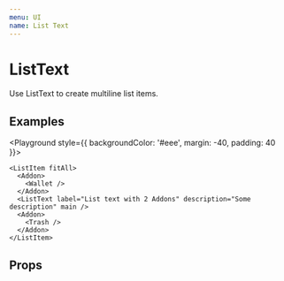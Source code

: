 ```yaml
---
menu: UI
name: List Text
---
```



# ListText

Use ListText to create multiline list items.

## Examples

<Playground style={{ backgroundColor: '#eee', margin: -40, padding: 40 }}>
  <List rize={1} sans>
    <ListText label="List text" description="Some description" />
    <ListText label="Reversed text" description="Some description" reverse />
  </List>
  <Divider invisible />
  <List rize={1} sans>
    <ListItem fitAll>
      <Addon>
        <Wallet />
      </Addon>
      <ListText label="List text with Addon" description="Some description" />
    </ListItem>

    <ListItem fitAll>
      <Addon>
        <Wallet />
      </Addon>
      <ListText label="List text with 2 Addons" description="Some description" main />
      <Addon>
        <Trash />
      </Addon>
    </ListItem>

  </List>
</Playground>

## Props

<Props of={ListText} />
